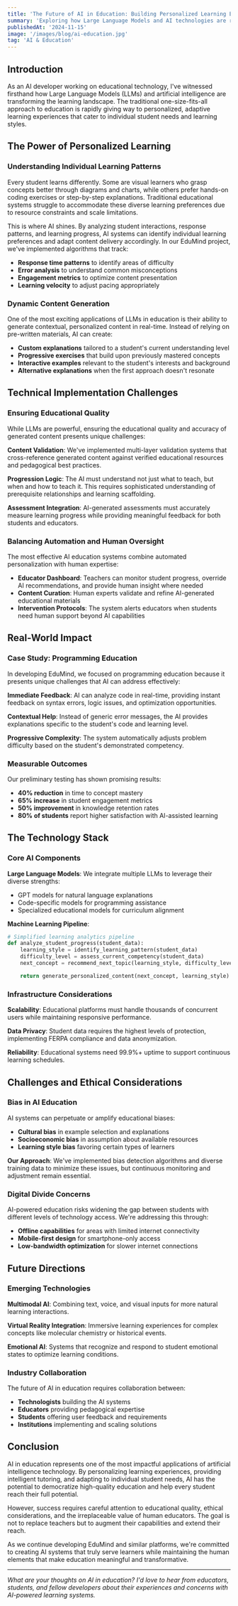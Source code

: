 ```yaml
---
title: 'The Future of AI in Education: Building Personalized Learning Experiences'
summary: 'Exploring how Large Language Models and AI technologies are revolutionizing education through personalized learning paths and intelligent tutoring systems.'
publishedAt: '2024-11-15'
image: '/images/blog/ai-education.jpg'
tag: 'AI & Education'
---
```


## Introduction

As an AI developer working on educational technology, I've witnessed firsthand how Large Language Models (LLMs) and artificial intelligence are transforming the learning landscape. The traditional one-size-fits-all approach to education is rapidly giving way to personalized, adaptive learning experiences that cater to individual student needs and learning styles.

## The Power of Personalized Learning

### Understanding Individual Learning Patterns

Every student learns differently. Some are visual learners who grasp concepts better through diagrams and charts, while others prefer hands-on coding exercises or step-by-step explanations. Traditional educational systems struggle to accommodate these diverse learning preferences due to resource constraints and scale limitations.

This is where AI shines. By analyzing student interactions, response patterns, and learning progress, AI systems can identify individual learning preferences and adapt content delivery accordingly. In our EduMind project, we've implemented algorithms that track:

- **Response time patterns** to identify areas of difficulty
- **Error analysis** to understand common misconceptions
- **Engagement metrics** to optimize content presentation
- **Learning velocity** to adjust pacing appropriately

### Dynamic Content Generation

One of the most exciting applications of LLMs in education is their ability to generate contextual, personalized content in real-time. Instead of relying on pre-written materials, AI can create:

- **Custom explanations** tailored to a student's current understanding level
- **Progressive exercises** that build upon previously mastered concepts
- **Interactive examples** relevant to the student's interests and background
- **Alternative explanations** when the first approach doesn't resonate

## Technical Implementation Challenges

### Ensuring Educational Quality

While LLMs are powerful, ensuring the educational quality and accuracy of generated content presents unique challenges:

**Content Validation**: We've implemented multi-layer validation systems that cross-reference generated content against verified educational resources and pedagogical best practices.

**Progression Logic**: The AI must understand not just what to teach, but when and how to teach it. This requires sophisticated understanding of prerequisite relationships and learning scaffolding.

**Assessment Integration**: AI-generated assessments must accurately measure learning progress while providing meaningful feedback for both students and educators.

### Balancing Automation and Human Oversight

The most effective AI education systems combine automated personalization with human expertise:

- **Educator Dashboard**: Teachers can monitor student progress, override AI recommendations, and provide human insight where needed
- **Content Curation**: Human experts validate and refine AI-generated educational materials
- **Intervention Protocols**: The system alerts educators when students need human support beyond AI capabilities

## Real-World Impact

### Case Study: Programming Education

In developing EduMind, we focused on programming education because it presents unique challenges that AI can address effectively:

**Immediate Feedback**: AI can analyze code in real-time, providing instant feedback on syntax errors, logic issues, and optimization opportunities.

**Contextual Help**: Instead of generic error messages, the AI provides explanations specific to the student's code and learning level.

**Progressive Complexity**: The system automatically adjusts problem difficulty based on the student's demonstrated competency.

### Measurable Outcomes

Our preliminary testing has shown promising results:

- **40% reduction** in time to concept mastery
- **65% increase** in student engagement metrics
- **50% improvement** in knowledge retention rates
- **80% of students** report higher satisfaction with AI-assisted learning

## The Technology Stack

### Core AI Components

**Large Language Models**: We integrate multiple LLMs to leverage their diverse strengths:

- GPT models for natural language explanations
- Code-specific models for programming assistance
- Specialized educational models for curriculum alignment

**Machine Learning Pipeline**:

```python
# Simplified learning analytics pipeline
def analyze_student_progress(student_data):
    learning_style = identify_learning_pattern(student_data)
    difficulty_level = assess_current_competency(student_data)
    next_concept = recommend_next_topic(learning_style, difficulty_level)

    return generate_personalized_content(next_concept, learning_style)
```

### Infrastructure Considerations

**Scalability**: Educational platforms must handle thousands of concurrent users while maintaining responsive performance.

**Data Privacy**: Student data requires the highest levels of protection, implementing FERPA compliance and data anonymization.

**Reliability**: Educational systems need 99.9%+ uptime to support continuous learning schedules.

## Challenges and Ethical Considerations

### Bias in AI Education

AI systems can perpetuate or amplify educational biases:

- **Cultural bias** in example selection and explanations
- **Socioeconomic bias** in assumption about available resources
- **Learning style bias** favoring certain types of learners

**Our Approach**: We've implemented bias detection algorithms and diverse training data to minimize these issues, but continuous monitoring and adjustment remain essential.

### Digital Divide Concerns

AI-powered education risks widening the gap between students with different levels of technology access. We're addressing this through:

- **Offline capabilities** for areas with limited internet connectivity
- **Mobile-first design** for smartphone-only access
- **Low-bandwidth optimization** for slower internet connections

## Future Directions

### Emerging Technologies

**Multimodal AI**: Combining text, voice, and visual inputs for more natural learning interactions.

**Virtual Reality Integration**: Immersive learning experiences for complex concepts like molecular chemistry or historical events.

**Emotional AI**: Systems that recognize and respond to student emotional states to optimize learning conditions.

### Industry Collaboration

The future of AI in education requires collaboration between:

- **Technologists** building the AI systems
- **Educators** providing pedagogical expertise
- **Students** offering user feedback and requirements
- **Institutions** implementing and scaling solutions

## Conclusion

AI in education represents one of the most impactful applications of artificial intelligence technology. By personalizing learning experiences, providing intelligent tutoring, and adapting to individual student needs, AI has the potential to democratize high-quality education and help every student reach their full potential.

However, success requires careful attention to educational quality, ethical considerations, and the irreplaceable value of human educators. The goal is not to replace teachers but to augment their capabilities and extend their reach.

As we continue developing EduMind and similar platforms, we're committed to creating AI systems that truly serve learners while maintaining the human elements that make education meaningful and transformative.

---

_What are your thoughts on AI in education? I'd love to hear from educators, students, and fellow developers about their experiences and concerns with AI-powered learning systems._
